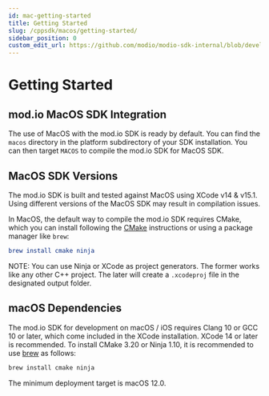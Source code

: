 ```yaml
---
id: mac-getting-started
title: Getting Started
slug: /cppsdk/macos/getting-started/
sidebar_position: 0
custom_edit_url: https://github.com/modio/modio-sdk-internal/blob/develop/platform/macos/doc/getting-started.mdx
---
```


# Getting Started

## mod.io MacOS SDK Integration

The use of MacOS with the mod.io SDK is ready by default. You can find the `macos` directory in the platform subdirectory of your SDK installation.
You can then target `MACOS` to compile the mod.io SDK for MacOS SDK.

## MacOS SDK Versions

The mod.io SDK is built and tested against MacOS using XCode v14 & v15.1. Using different versions of the MacOS SDK may result in compilation issues.

In MacOS, the default way to compile the mod.io SDK requires CMake, which you can install following the [CMake](https://cmake.org/download/) instructions or using a package manager like `brew`:

```cmake
brew install cmake ninja
```

NOTE: You can use Ninja or XCode as project generators. The former works like any other C++ project. The later will create a `.xcodeproj` file in the designated output folder.


## macOS Dependencies

The mod.io SDK for development on macOS / iOS requires Clang 10 or GCC 10 or later, which come included in the XCode installation. XCode 14 or later is recommended. To install CMake 3.20 or Ninja 1.10, it is recommended to use [brew](https://brew.sh) as follows:

```bash
brew install cmake ninja
```

The minimum deployment target is macOS 12.0. 
